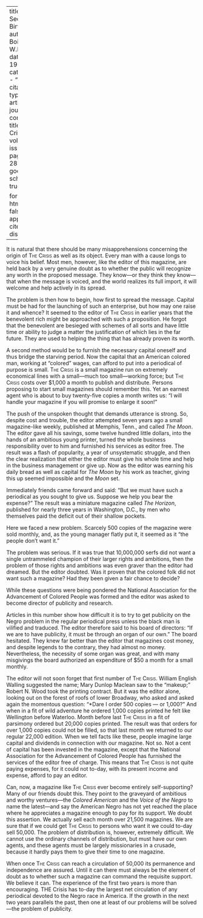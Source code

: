 
---
title: 'The Second Birthday'
author: Du Bois, W.E.B.
date: May 1912
categories: 
  - ""
citation: 
  type: article-journal
  container-title: The Crisis
  volume: 5
  issue: 1
  page: 27-28
google-scholar: true

format:
  html:
    toc: false
    appendix-cite-as: display
---



It is natural that there should be many misapprehensions concerning the origin of <span style="font-variant:small-caps;">The Crisis</span> as well as its object. Every man with a cause longs to voice his belief. Most men, however, like the editor of this magazine, are held back by a very genuine doubt as to whether the public will recognize any worth in the proposed message. They know---or they think they know---that when the message is voiced, and the world realizes its full import, it will welcome and help actively in its spread. 

The problem is then how to begin, how first to spread the message. Capital must be had for the launching of such an enterprise, but how may one raise it and whence? It seemed to the editor of <span style="font-variant:small-caps;">The Crisis</span> in earlier years that the benevolent rich might be approached with such a proposition. He forgot that the benevolent are besieged with schemes of all sorts and have little time or ability to judge a matter the justification of which lies in the far future. They are used to helping the thing that has already proven its worth. 

A second method would be to furnish the necessary capital oneself and thus bridge the starving period. Now the capital that an American colored man, working at "colored" wages, can afford to put into a periodical of purpose is small. <span style="font-variant:small-caps;">The Crisis</span> is a small magazine run on extremely economical lines with a small---much too small---working force; but <span style="font-variant:small-caps;">The Crisis</span> costs 
over $1,000 a month to publish and distribute. Persons proposing to start small magazines should remember this. Yet an earnest agent who is about to buy twenty-five copies a month writes us: "I will handle your magazine if you will promise to enlarge it soon!" 

The push of the unspoken thought that demands utterance is strong. So, despite cost and trouble, the editor attempted seven years ago a small magazine-like weekly, published at Memphis, Tenn., and called *The Moon*. The editor gave all his savings, some twelve hundred little dollars, into the hands of an ambitious young printer, turned the whole business responsibility over to him and furnished his services as editor free. The result was a flash of popularity, a year of unsystematic struggle, and then the clear realization that either the editor must give his whole time and help in the business management or give up. Now as the editor was earning his daily bread as well as capital for *The Moon* by his work as teacher, giving this up seemed impossible and the *Moon* set. 

Immediately friends came forward and said: "But we must have such a periodical as you sought to give us. Suppose we help you bear the expense?" The result was a miniature magazine called *The Horizon*, published for nearly three years in Washington, D.C., by men who themselves paid the deficit out of their shallow pockets. 

Here we faced a new problem. Scarcely 500 copies of the magazine were sold monthly, and, as the young manager flatly put it, it seemed as it "the people don't want it." 

The problem was serious. If it was true that 10,000,000 serfs did not want a single untrammeled champion of their larger rights and ambitions, then the problem of those rights and ambitions was even graver than the editor had dreamed. But the editor doubted. Was it proven that the colored folk did not want such a magazine? Had they been given a fair chance to decide? 

While these questions were being pondered the National Association for the Advancement of Colored People was formed and the editor was asked to become director of publicity and research. 

Articles in this number show how difficult it is to try to get publicity on the Negro problem in the regular periodical press unless the black man is vilified and traduced. The editor therefore said to his board of directors: "If we are to have publicity, it must be through an organ of our own." The board hesitated. They knew far better than the editor that magazines cost money, and despite legends to the contrary, they had almost no money. Nevertheless, the necessity of some organ was great, and with many misgivings the board authorized an expenditure of $50 a month for a small monthly. 

The editor will not soon forget that first number of <span style="font-variant:small-caps;">The Crisis</span>. William English Walling suggested the name; Mary Dunlop Maclean saw to the "makeup;" Robert N. Wood took the printing contract. But it was the editor alone, looking out on the forest of roofs of lower Broadway, who asked and asked again the momentous question: "*Dare I order 500 copies --- or 1,000?" And when in a fit of wild adventure he ordered 1,000 copies printed he felt like Wellington before Waterloo. Month before last <span style="font-variant:small-caps;">The Crisis</span> in a fit of parsimony ordered but 20,000 copies printed. The result was that orders for over 1,000 copies could not be filled, so that last month we returned to our regular 22,000 edition. When we tell facts like these, people imagine large capital and dividends in connection with our magazine. Not so. Not a cent of capital has been invested in the magazine, except that the National Association for the Advancement of Colored People has furnished the services of the editor free of charge. This means that <span style="font-variant:small-caps;">The Crisis</span> is not quite paying expenses, for it could not to-day, with its present income and expense, afford to pay an editor. 

Can, now, a magazine like <span style="font-variant:small-caps;">The Crisis</span> ever become entirely self-supporting? Many of our friends doubt this. They point to the graveyard of ambitious and worthy ventures---the *Colored American* and the *Voice of the Negro* to name the latest---and say the American Negro has not yet reached the place where he appreciates a magazine enough to pay for its support. We doubt this assertion. We actually sell each month over 21,500 magazines. We are sure that if we could get <span style="font-variant:small-caps;">The Crisis</span> to persons who want it we could to-day sell 50,000. The problem of distribution is, however, extremely difficult. We cannot use the ordinary channels of distribution, but must have our own agents, and these agents must be largely missionaries in a crusade, because it hardly pays them to give their time to one magazine. 

When once <span style="font-variant:small-caps;">The Crisis</span> can reach a circulation of 50,000 its permanence and independence are assured. Until it can there must always be the element of doubt as to whether such a magazine can command the requisite support. We believe it can. The experience of the first two years is more than encouraging. THE Crisis has to-day the largest net circulation of any periodical devoted to the Negro race in America. If the growth in the next two years parallels the past, then one at least of our problems will be solved---the problem of publicity. 


